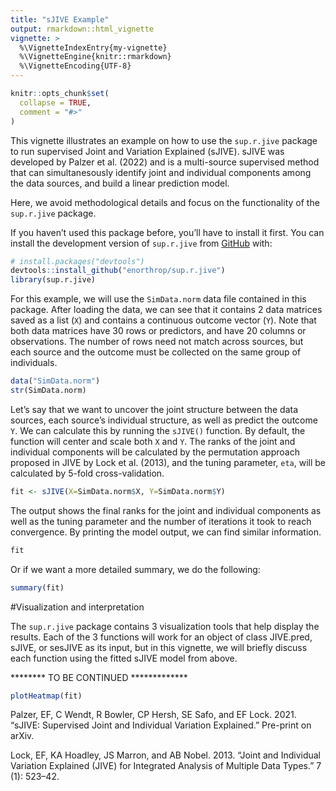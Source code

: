 ```yaml
---
title: "sJIVE Example"
output: rmarkdown::html_vignette
vignette: >
  %\VignetteIndexEntry{my-vignette}
  %\VignetteEngine{knitr::rmarkdown}
  %\VignetteEncoding{UTF-8}
---
```


```r
knitr::opts_chunk$set(
  collapse = TRUE,
  comment = "#>"
)
```

This vignette illustrates an example on how to use the `sup.r.jive` package to run supervised Joint and Variation Explained (sJIVE). sJIVE was developed by Palzer et al. (2022) and is a multi-source supervised method that can simultanesously identify joint and individual components among the data sources, and build a linear prediction model.

Here, we avoid methodological details and focus on the functionality of the `sup.r.jive` package.

\section{Loading the data}

If you haven't used this package before, you'll have to install it first. You can install the development version of `sup.r.jive` from [GitHub](https://github.com/) with:

```r
# install.packages("devtools")
devtools::install_github("enorthrop/sup.r.jive")
library(sup.r.jive)
```


For this example, we will use the `SimData.norm` data file contained in this package. After loading the data, we can see that it contains 2 data matrices saved as a list (`X`) and contains a continuous outcome vector (`Y`). Note that both data matrices have 30 rows or predictors, and have 20 columns or observations. The number of rows need not match across sources, but each source and the outcome must be collected on the same group of individuals.

```r
data("SimData.norm")
str(SimData.norm)

```

\section{Running sJIVE}

Let's say that we want to uncover the joint structure between the data sources, each source's individual structure, as well as predict the outcome `Y`. We can calculate this by running the `sJIVE()` function. By default, the function will center and scale both `X` and `Y`. The ranks of the joint and individual components will be calculated by the permutation approach proposed in JIVE by Lock et al. (2013), and the tuning parameter, `eta`, will be calculated by 5-fold cross-validation.


```r
fit <- sJIVE(X=SimData.norm$X, Y=SimData.norm$Y)

```

The output shows the final ranks for the joint and individual components as well as the tuning parameter and the number of iterations it took to reach convergence. By printing the model output, we can find similar information.

```r
fit
```
Or if we want a more detailed summary, we do the following:

```r
summary(fit)
```



#Visualization and interpretation

The `sup.r.jive` package contains 3 visualization tools that help display the results. Each of the 3 functions will work for an object of class JIVE.pred, sJIVE, or sesJIVE as its input, but in this vignette, we will briefly discuss each function using the fitted sJIVE model from above.

******** TO BE CONTINUED *************

```r
plotHeatmap(fit)

```



\section{References}


Palzer, EF, C Wendt, R Bowler, CP Hersh, SE Safo, and EF Lock. 2021. "sJIVE: Supervised Joint and Individual Variation Explained." Pre-print on arXiv.

Lock, EF, KA Hoadley, JS Marron, and AB Nobel. 2013. “Joint and Individual Variation Explained (JIVE) for Integrated Analysis of Multiple Data Types.” \textit{The Annals of Applied Statistics} 7 (1): 523–42.




